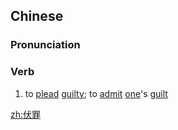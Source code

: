 ==Chinese==
{{zh-forms}}

===Pronunciation===
{{zh-pron
|m=fúzuì
|cat=v
}}

===Verb===
{{zh-verb}}

# to [[plead]] [[guilty]]; to [[admit]] [[one]]'s [[guilt]]

[[zh:伏罪]]